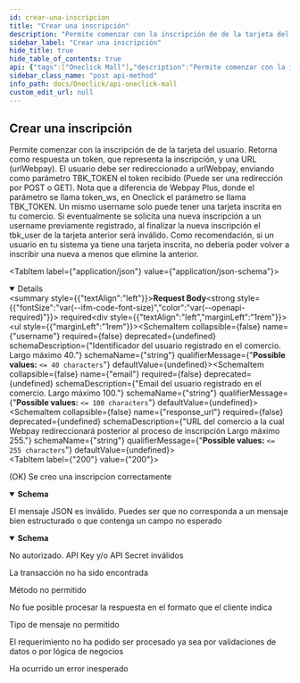 ```yaml
---
id: crear-una-inscripcion
title: "Crear una inscripción"
description: "Permite comenzar con la inscripción de de la tarjeta del usuario. Retorna como respuesta un token, que representa la inscripción, y una URL (urlWebpay). El usuario debe ser redireccionado a urlWebpay, enviando como parámetro TBK_TOKEN el token recibido (Puede ser una redirección por POST o GET). Nota que a diferencia de Webpay Plus, donde el parámetro se llama token_ws, en Oneclick el parámetro se llama TBK_TOKEN. Un mismo username solo puede tener una tarjeta inscrita en tu comercio. Si eventualmente se solicita una nueva inscripción a un username previamente registrado, al finalizar la nueva inscripción el tbk_user de la tarjeta anterior será inválido. Como recomendación, si un usuario en tu sistema ya tiene una tarjeta inscrita, no debería poder volver a inscribir una nueva a menos que elimine la anterior."
sidebar_label: "Crear una inscripción"
hide_title: true
hide_table_of_contents: true
api: {"tags":["Oneclick Mall"],"description":"Permite comenzar con la inscripción de de la tarjeta del usuario. Retorna como respuesta un token, que representa la inscripción, y una URL (urlWebpay). El usuario debe ser redireccionado a urlWebpay, enviando como parámetro TBK_TOKEN el token recibido (Puede ser una redirección por POST o GET). Nota que a diferencia de Webpay Plus, donde el parámetro se llama token_ws, en Oneclick el parámetro se llama TBK_TOKEN. Un mismo username solo puede tener una tarjeta inscrita en tu comercio. Si eventualmente se solicita una nueva inscripción a un username previamente registrado, al finalizar la nueva inscripción el tbk_user de la tarjeta anterior será inválido. Como recomendación, si un usuario en tu sistema ya tiene una tarjeta inscrita, no debería poder volver a inscribir una nueva a menos que elimine la anterior.","requestBody":{"content":{"application/json":{"schema":{"type":"object","properties":{"username":{"type":"string","description":"Identificador del usuario registrado en el comercio. Largo máximo 40.","maxLength":40},"email":{"type":"string","description":"Email del usuario registrado en el comercio. Largo máximo 100.","maxLength":100},"response_url":{"type":"string","description":"URL del comercio a la cual Webpay redireccionará posterior al proceso de inscripción Largo máximo 255.","maxLength":255}},"example":{"username":"juanperez","email":"juan.perez@gmail.com","response_url":"http://www.comercio.cl/return_inscription"}}}},"required":true},"responses":{"200":{"description":"(OK) Se creo una inscripcion correctamente","content":{"application/json":{"schema":{"type":"object","description":"Una vez que se llama a este endpoint, el usuario debe ser redireccionado vía POST a urlInscriptionForm con parámetro TBK_TOKEN igual al token.","properties":{"token":{"type":"string","description":"Identificador, único, del proceso de inscripción. Largo 64.","maxLength":64},"url_webpay":{"type":"string","description":"URL de Webpay para iniciar la inscripción. Largo 255.","maxLength":255}},"example":{"token":"e128a9c24c0a3cbc09223973327b97c8c474f6b74be509196cce4caf162a016a","url_webpay":"https://webpay3g.transbank.cl/webpayserver/bp_inscription.cgi"}}}}},"400":{"description":"El mensaje JSON es inválido. Puedes ser que no corresponda a un mensaje bien estructurado o que contenga un campo no esperado","content":{"application/json":{"schema":{"type":"object","properties":{"error_message":{"type":"string","example":"token is required"}}}}}},"401":{"description":"No autorizado. API Key y/o API Secret inválidos"},"404":{"description":"La transacción no ha sido encontrada"},"405":{"description":"Método no permitido"},"406":{"description":"No fue posible procesar la respuesta en el formato que el cliente indica"},"415":{"description":"Tipo de mensaje no permitido"},"422":{"description":"El requerimiento no ha podido ser procesado ya sea por validaciones de datos o por lógica de negocios"},"500":{"description":"Ha ocurrido un error inesperado"}},"method":"post","path":"/rswebpaytransaction/api/oneclick/v1.2/inscriptions","servers":[{"url":"https://webpay3gint.transbank.cl"}],"security":[{"tbkApiKeyId":[],"tbkApiKeySecret":[]}],"securitySchemes":{"tbkApiKeyId":{"type":"apiKey","name":"Tbk-Api-Key-Id","in":"header","description":"Código de comercio"},"tbkApiKeySecret":{"type":"apiKey","name":"Tbk-Api-Key-Secret","in":"header","description":"LLave secreta"}},"jsonRequestBodyExample":{"username":"juanperez","email":"juan.perez@gmail.com","response_url":"http://www.comercio.cl/return_inscription"},"info":{"title":"API Oneclick Mall","description":"La modalidad de pago Oneclick permite al tarjetahabiente realizar pagos en el comercio sin la necesidad de ingresar cada vez información de la tarjeta de crédito al momento de realizar la compra. El modelo de pago contempla un proceso previo de inscripción o enrolamiento del tarjetahabiente, a través del comercio, que desee utilizar el servicio. Este tipo de pago facilita la venta, disminuye el tiempo de la transacción y reduce los riesgos de ingreso erróneo de los datos del medio de pago.\nEl proceso de integración con Oneclick consiste en desarrollar por parte del comercio las llamadas a los servicios web dispuestos por Transbank para la inscripción de los tarjetahabientes, así como para la realización de los pagos.","termsOfService":"https://www.transbankdevelopers.cl/termino-y-condiciones","version":"1.0.0"},"postman":{"name":"Crear una inscripción","description":{"content":"Permite comenzar con la inscripción de de la tarjeta del usuario. Retorna como respuesta un token, que representa la inscripción, y una URL (urlWebpay). El usuario debe ser redireccionado a urlWebpay, enviando como parámetro TBK_TOKEN el token recibido (Puede ser una redirección por POST o GET). Nota que a diferencia de Webpay Plus, donde el parámetro se llama token_ws, en Oneclick el parámetro se llama TBK_TOKEN. Un mismo username solo puede tener una tarjeta inscrita en tu comercio. Si eventualmente se solicita una nueva inscripción a un username previamente registrado, al finalizar la nueva inscripción el tbk_user de la tarjeta anterior será inválido. Como recomendación, si un usuario en tu sistema ya tiene una tarjeta inscrita, no debería poder volver a inscribir una nueva a menos que elimine la anterior.","type":"text/plain"},"url":{"path":["rswebpaytransaction","api","oneclick","v1.2","inscriptions"],"host":["{{baseUrl}}"],"query":[],"variable":[]},"header":[{"key":"Content-Type","value":"application/json"},{"key":"Accept","value":"application/json"}],"method":"POST","body":{"mode":"raw","raw":"\"\"","options":{"raw":{"language":"json"}}}}}
sidebar_class_name: "post api-method"
info_path: docs/Oneclick/api-oneclick-mall
custom_edit_url: null
---
```



## Crear una inscripción



Permite comenzar con la inscripción de de la tarjeta del usuario. Retorna como respuesta un token, que representa la inscripción, y una URL (urlWebpay). El usuario debe ser redireccionado a urlWebpay, enviando como parámetro TBK_TOKEN el token recibido (Puede ser una redirección por POST o GET). Nota que a diferencia de Webpay Plus, donde el parámetro se llama token_ws, en Oneclick el parámetro se llama TBK_TOKEN. Un mismo username solo puede tener una tarjeta inscrita en tu comercio. Si eventualmente se solicita una nueva inscripción a un username previamente registrado, al finalizar la nueva inscripción el tbk_user de la tarjeta anterior será inválido. Como recomendación, si un usuario en tu sistema ya tiene una tarjeta inscrita, no debería poder volver a inscribir una nueva a menos que elimine la anterior.

<MimeTabs><TabItem label={"application/json"} value={"application/json-schema"}><details style={{}} data-collapsed={false} open={true}><summary style={{"textAlign":"left"}}><strong>Request Body</strong><strong style={{"fontSize":"var(--ifm-code-font-size)","color":"var(--openapi-required)"}}> required</strong></summary><div style={{"textAlign":"left","marginLeft":"1rem"}}></div><ul style={{"marginLeft":"1rem"}}><SchemaItem collapsible={false} name={"username"} required={false} deprecated={undefined} schemaDescription={"Identificador del usuario registrado en el comercio. Largo máximo 40."} schemaName={"string"} qualifierMessage={"**Possible values:** `<= 40 characters`"} defaultValue={undefined}></SchemaItem><SchemaItem collapsible={false} name={"email"} required={false} deprecated={undefined} schemaDescription={"Email del usuario registrado en el comercio. Largo máximo 100."} schemaName={"string"} qualifierMessage={"**Possible values:** `<= 100 characters`"} defaultValue={undefined}></SchemaItem><SchemaItem collapsible={false} name={"response_url"} required={false} deprecated={undefined} schemaDescription={"URL del comercio a la cual Webpay redireccionará posterior al proceso de inscripción Largo máximo 255."} schemaName={"string"} qualifierMessage={"**Possible values:** `<= 255 characters`"} defaultValue={undefined}></SchemaItem></ul></details></TabItem></MimeTabs><div><ApiTabs><TabItem label={"200"} value={"200"}><div>

(OK) Se creo una inscripcion correctamente

</div><div><MimeTabs schemaType={"response"}><TabItem label={"application/json"} value={"application/json"}><SchemaTabs><TabItem label={"Schema"} value={"Schema"}><details style={{}} data-collapsed={false} open={true}><summary style={{"textAlign":"left"}}><strong>Schema</strong></summary><div style={{"textAlign":"left","marginLeft":"1rem"}}></div><ul style={{"marginLeft":"1rem"}}><SchemaItem collapsible={false} name={"token"} required={false} deprecated={undefined} schemaDescription={"Identificador, único, del proceso de inscripción. Largo 64."} schemaName={"string"} qualifierMessage={"**Possible values:** `<= 64 characters`"} defaultValue={undefined}></SchemaItem><SchemaItem collapsible={false} name={"url_webpay"} required={false} deprecated={undefined} schemaDescription={"URL de Webpay para iniciar la inscripción. Largo 255."} schemaName={"string"} qualifierMessage={"**Possible values:** `<= 255 characters`"} defaultValue={undefined}></SchemaItem></ul></details></TabItem><TabItem label={"Example (from schema)"} value={"Example (from schema)"}><ResponseSamples responseExample={"{\n  \"token\": \"e128a9c24c0a3cbc09223973327b97c8c474f6b74be509196cce4caf162a016a\",\n  \"url_webpay\": \"https://webpay3g.transbank.cl/webpayserver/bp_inscription.cgi\"\n}"} language={"json"}></ResponseSamples></TabItem></SchemaTabs></TabItem></MimeTabs></div></TabItem><TabItem label={"400"} value={"400"}><div>

El mensaje JSON es inválido. Puedes ser que no corresponda a un mensaje bien estructurado o que contenga un campo no esperado

</div><div><MimeTabs schemaType={"response"}><TabItem label={"application/json"} value={"application/json"}><SchemaTabs><TabItem label={"Schema"} value={"Schema"}><details style={{}} data-collapsed={false} open={true}><summary style={{"textAlign":"left"}}><strong>Schema</strong></summary><div style={{"textAlign":"left","marginLeft":"1rem"}}></div><ul style={{"marginLeft":"1rem"}}><SchemaItem collapsible={false} name={"error_message"} required={false} deprecated={undefined} schemaDescription={undefined} schemaName={"string"} qualifierMessage={undefined} defaultValue={undefined}></SchemaItem></ul></details></TabItem><TabItem label={"Example (from schema)"} value={"Example (from schema)"}><ResponseSamples responseExample={"{\n  \"error_message\": \"token is required\"\n}"} language={"json"}></ResponseSamples></TabItem></SchemaTabs></TabItem></MimeTabs></div></TabItem><TabItem label={"401"} value={"401"}><div>

No autorizado. API Key y/o API Secret inválidos

</div><div></div></TabItem><TabItem label={"404"} value={"404"}><div>

La transacción no ha sido encontrada

</div><div></div></TabItem><TabItem label={"405"} value={"405"}><div>

Método no permitido

</div><div></div></TabItem><TabItem label={"406"} value={"406"}><div>

No fue posible procesar la respuesta en el formato que el cliente indica

</div><div></div></TabItem><TabItem label={"415"} value={"415"}><div>

Tipo de mensaje no permitido

</div><div></div></TabItem><TabItem label={"422"} value={"422"}><div>

El requerimiento no ha podido ser procesado ya sea por validaciones de datos o por lógica de negocios

</div><div></div></TabItem><TabItem label={"500"} value={"500"}><div>

Ha ocurrido un error inesperado

</div><div></div></TabItem></ApiTabs></div>
      
